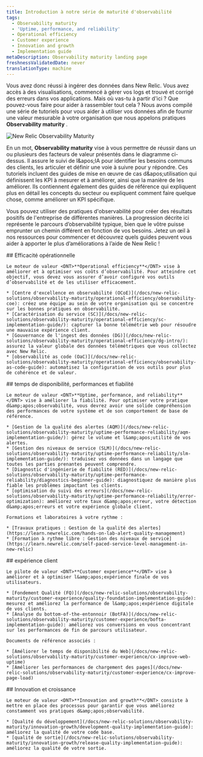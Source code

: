 ```yaml
---
title: Introduction à notre série de maturité d'observabilité
tags:
  - Observability maturity
  - 'Uptime, performance, and reliability'
  - Operational efficiency
  - Customer experience
  - Innovation and growth
  - Implementation guide
metaDescription: Observability maturity landing page
freshnessValidatedDate: never
translationType: machine
---
```


Vous avez donc réussi à ingérer des données dans New Relic. Vous avez accès à des visualisations, commencé à gérer vos logs et trouvé et corrigé des erreurs dans vos applications. Mais où vas-tu à partir d'ici ? Que pouvez-vous faire pour aider à rassembler tout cela ? Nous avons compilé une série de tutoriels pour vous aider à utiliser vos données afin de fournir une valeur mesurable à votre organisation que nous appelons pratiques <DNT>**Observability maturity**</DNT> .

<img title="New Relic Observability Maturity" alt="New Relic Observability Maturity" src="/images/observability-maturity_diagram_oma-v-drivers.webp" />

En un mot, <DNT>**Observability maturity**</DNT> vise à vous permettre de réussir dans un ou plusieurs des facteurs de valeur présentés dans le diagramme ci-dessus. Il assure le suivi de l&amp;apos;IA pour identifier les besoins communs des clients, les articuler et définir une voie à suivre pour y répondre. Ces tutoriels incluent des guides de mise en œuvre de cas d&amp;apos;utilisation qui définissent les KPI à mesurer et à améliorer, ainsi que la manière de les améliorer. Ils contiennent également des guides de référence qui expliquent plus en détail les concepts du secteur ou expliquent comment faire quelque chose, comme améliorer un KPI spécifique.

Vous pouvez utiliser des pratiques d'observabilité pour créer des résultats positifs de l'entreprise de différentes manières. La progression décrite ici représente le parcours d’observabilité typique, bien que le vôtre puisse emprunter un chemin différent en fonction de vos besoins. Jetez un œil à nos ressources pour commencer et découvrez quels guides peuvent vous aider à apporter le plus d’améliorations à l’aide de New Relic !

<Steps>
  <Step>
    ## Efficacité opérationnelle

    Le moteur de valeur <DNT>**Operational efficiency**</DNT> vise à améliorer et à optimiser vos coûts d’observabilité. Pour atteindre cet objectif, vous devez vous assurer d’avoir configuré vos outils d’observabilité et de les utiliser efficacement.

    * [Centre d'excellence en observabilité (OCoE)](/docs/new-relic-solutions/observability-maturity/operational-efficiency/observability-coe): créez une équipe au sein de votre organisation qui se concentre sur les bonnes pratiques en observabilité.
    * [Caractérisation du service (SC)](/docs/new-relic-solutions/observability-maturity/operational-efficiency/sc-implementation-guide/): capturer la bonne télémétrie web pour résoudre une mauvaise expérience client.
    * [Gouvernance de l'ingest des données (DG)](/docs/new-relic-solutions/observability-maturity/operational-efficiency/dg-intro/): assurez la valeur globale des données télémétriques que vous collectez avec New Relic.
    * [observabilité as code (OaC)](/docs/new-relic-solutions/observability-maturity/operational-efficiency/observability-as-code-guide): automatisez la configuration de vos outils pour plus de cohérence et de valeur.
  </Step>

  <Step>
    ## temps de disponibilité, performances et fiabilité

    Le moteur de valeur <DNT>**Uptime, performance, and reliability**</DNT> vise à améliorer la fiabilité. Pour optimiser votre pratique d&amp;apos;observabilité, vous devrez avoir une solide compréhension des performances de votre système et de son comportement de base de référence.

    * [Gestion de la qualité des alertes (AQM)](/docs/new-relic-solutions/observability-maturity/uptime-performance-reliability/aqm-implementation-guide/): gérez le volume et l&amp;apos;utilité de vos alertes.
    * [Gestion des niveaux de service (SLM)](/docs/new-relic-solutions/observability-maturity/uptime-performance-reliability/slm-implementation-guide/): traduisez vos données dans un langage que toutes les parties prenantes peuvent comprendre.
    * [Diagnostic d'ingénierie de fiabilité (RED)](/docs/new-relic-solutions/observability-maturity/uptime-performance-reliability/diagnostics-beginner-guide): diagnostiquez de manière plus fiable les problèmes impactant les clients.
    * [optimisation du suivi des erreurs](/docs/new-relic-solutions/observability-maturity/uptime-performance-reliability/error-optimization): améliorez votre taux d&amp;apos;erreur, votre détection d&amp;apos;erreurs et votre expérience globale client.

    Formations et laboratoires à votre rythme :

    * [Travaux pratiques : Gestion de la qualité des alertes](https://learn.newrelic.com/hands-on-lab-alert-quality-management)
    * [Formation à rythme libre : Gestion des niveaux de service](https://learn.newrelic.com/self-paced-service-level-management-in-new-relic)
  </Step>

  <Step>
    ## expérience client

    Le pilote de valeur <DNT>**Customer experience**</DNT> vise à améliorer et à optimiser l&amp;apos;expérience finale de vos utilisateurs.

    * [Fondement Qualité (FQ)](/docs/new-relic-solutions/observability-maturity/customer-experience/quality-foundation-implementation-guide): mesurez et améliorez la performance de l&amp;apos;expérience digitale de vos clients.
    * [Analyse du bottom-of-the-entonnoir (BotFA)](/docs/new-relic-solutions/observability-maturity/customer-experience/bofta-implementation-guide): améliorez vos conversions en vous concentrant sur les performances de fin de parcours utilisateur.

    Documents de référence associés :

    * [Améliorer le temps de disponibilité du Web](/docs/new-relic-solutions/observability-maturity/customer-experience/cx-improve-web-uptime)
    * [Améliorer les performances de chargement des pages](/docs/new-relic-solutions/observability-maturity/customer-experience/cx-improve-page-load)
  </Step>

  <Step>
    ## Innovation et croissance

    Le moteur de valeur <DNT>**Innovation and growth**</DNT> consiste à mettre en place des processus pour garantir que vous améliorez constamment vos pratiques d&amp;apos;observabilité.

    * [Qualité du développement](/docs/new-relic-solutions/observability-maturity/innovation-growth/development-quality-implementation-guide): améliorez la qualité de votre code base.
    * [qualité de sortie](/docs/new-relic-solutions/observability-maturity/innovation-growth/release-quality-implementation-guide): améliorez la qualité de votre sortie.
  </Step>
</Steps>